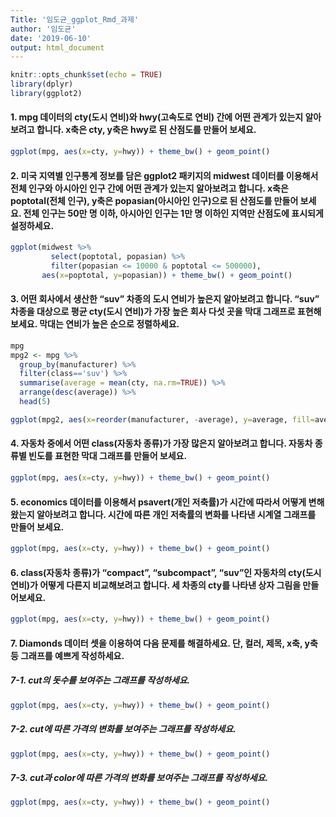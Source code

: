 ```yaml
---
Title: '임도균_ggplot_Rmd_과제'
author: '임도균'
date: '2019-06-10'
output: html_document
---
```


```r
knitr::opts_chunk$set(echo = TRUE)
library(dplyr)
library(ggplot2)
```

#### 1. mpg 데이터의 cty(도시 연비)와 hwy(고속도로 연비) 간에 어떤 관계가 있는지 알아보려고 합니다. x축은 cty, y축은 hwy로 된 산점도를 만들어 보세요.

```r
ggplot(mpg, aes(x=cty, y=hwy)) + theme_bw() + geom_point()
```

#### 2. 미국 지역별 인구통계 정보를 담은 ggplot2 패키지의 midwest 데이터를 이용해서 전체 인구와 아시아인 인구 간에 어떤 관계가 있는지 알아보려고 합니다. x축은 poptotal(전체 인구), y축은 popasian(아시아인 인구)으로 된 산점도를 만들어 보세요. 전체 인구는 50만 명 이하, 아시아인 인구는 1만 명 이하인 지역만 산점도에 표시되게 설정하세요.

```r
ggplot(midwest %>% 
         select(poptotal, popasian) %>%
         filter(popasian <= 10000 & poptotal <= 500000), 
       aes(x=poptotal, y=popasian)) + theme_bw() + geom_point()
```



#### 3. 어떤 회사에서 생산한 "suv" 차종의 도시 연비가 높은지 알아보려고 합니다. "suv" 차종을 대상으로 평균 cty(도시 연비)가 가장 높은 회사 다섯 곳을 막대 그래프로 표현해 보세요. 막대는 연비가 높은 순으로 정렬하세요. 

```r
mpg
mpg2 <- mpg %>%
  group_by(manufacturer) %>%
  filter(class=='suv') %>%
  summarise(average = mean(cty, na.rm=TRUE)) %>% 
  arrange(desc(average)) %>% 
  head(5)

ggplot(mpg2, aes(x=reorder(manufacturer, -average), y=average, fill=average)) + geom_col(stat='identity')
```

#### 4. 자동차 중에서 어떤 class(자동차 종류)가 가장 많은지 알아보려고 합니다. 자동차 종류별 빈도를 표현한 막대 그래프를 만들어 보세요.

```r
ggplot(mpg, aes(x=cty, y=hwy)) + theme_bw() + geom_point()
```
#### 5. economics 데이터를 이용해서 psavert(개인 저축률)가 시간에 따라서 어떻게 변해왔는지 알아보려고 합니다. 시간에 따른 개인 저축률의 변화를 나타낸 시계열 그래프를 만들어 보세요.

```r
ggplot(mpg, aes(x=cty, y=hwy)) + theme_bw() + geom_point()
```

#### 6. class(자동차 종류)가 "compact", "subcompact", "suv"인 자동차의 cty(도시 연비)가 어떻게 다른지 비교해보려고 합니다. 세 차종의 cty를 나타낸 상자 그림을 만들어보세요.

```r
ggplot(mpg, aes(x=cty, y=hwy)) + theme_bw() + geom_point()
```

#### 7. Diamonds 데이터 셋을 이용하여 다음 문제를 해결하세요. 단, 컬러, 제목, x축, y축 등 그래프를 예쁘게 작성하세요.

##### 7-1. cut의 돗수를 보여주는 그래프를 작성하세요.

```r
ggplot(mpg, aes(x=cty, y=hwy)) + theme_bw() + geom_point()
```
##### 7-2. cut에 따른 가격의 변화를 보여주는 그래프를 작성하세요. 

```r
ggplot(mpg, aes(x=cty, y=hwy)) + theme_bw() + geom_point()
```

##### 7-3. cut과 color에 따른 가격의 변화를 보여주는 그래프를 작성하세요.

```r
ggplot(mpg, aes(x=cty, y=hwy)) + theme_bw() + geom_point()
```